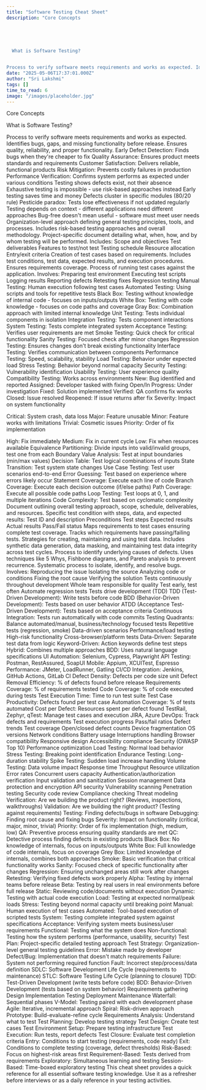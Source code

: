 ```yaml
---
title: "Software Testing Cheat Sheet"
description: "Core Concepts



  
  
  What is Software Testing?


Process to verify software meets requirements and works as expected. Identifies bugs, gaps, and missing functionality before release. Ensures quali"
date: "2025-05-06T17:37:01.000Z"
author: "Sri Lakshmi"
tags: []
time_to_read: 6
image: "/images/placeholder.jpg"
---
```


Core Concepts



  
  
  What is Software Testing?


Process to verify software meets requirements and works as expected. Identifies bugs, gaps, and missing functionality before release. Ensures quality, reliability, and proper functionality.
Early Defect Detection: Finds bugs when they're cheaper to fix
Quality Assurance: Ensures product meets standards and requirements
Customer Satisfaction: Delivers reliable, functional products
Risk Mitigation: Prevents costly failures in production
Performance Verification: Confirms system performs as expected under various conditions
Testing shows defects exist, not their absence
Exhaustive testing is impossible - use risk-based approaches instead
Early testing saves time and money
Defects cluster in specific modules (80/20 rule)
Pesticide paradox: Tests lose effectiveness if not updated regularly
Testing depends on context - different applications need different approaches
Bug-free doesn't mean useful - software must meet user needs
Organization-level approach defining general testing principles, tools, and processes. Includes risk-based testing approaches and overall methodology.
Project-specific document detailing what, when, how, and by whom testing will be performed. Includes:
Scope and objectives
Test deliverables
Features to test/not test
Testing schedule
Resource allocation
Entry/exit criteria
Creation of test cases based on requirements. Includes test conditions, test data, expected results, and execution procedures. Ensures requirements coverage.
Process of running test cases against the application. Involves:
Preparing test environment
Executing test scripts
Logging results
Reporting defects
Retesting fixes
Regression testing
Manual Testing: Human execution following test cases
Automated Testing: Using scripts and tools for repetitive tests
Black Box: Testing without knowledge of internal code - focuses on inputs/outputs
White Box: Testing with code knowledge - focuses on code paths and coverage
Gray Box: Combination approach with limited internal knowledge
Unit Testing: Tests individual components in isolation
Integration Testing: Tests component interactions
System Testing: Tests complete integrated system
Acceptance Testing: Verifies user requirements are met
Smoke Testing: Quick check for critical functionality
Sanity Testing: Focused check after minor changes
Regression Testing: Ensures changes don't break existing functionality
Interface Testing: Verifies communication between components
Performance Testing: Speed, scalability, stability
Load Testing: Behavior under expected load
Stress Testing: Behavior beyond normal capacity
Security Testing: Vulnerability identification
Usability Testing: User experience quality
Compatibility Testing: Works across environments
New: Bug identified and reported
Assigned: Developer tasked with fixing
Open/In Progress: Under investigation
Fixed: Solution implemented
Verified: QA confirms fix works
Closed: Issue resolved
Reopened: If issue returns after fix
Severity: Impact on system functionality


Critical: System crash, data loss
Major: Feature unusable
Minor: Feature works with limitations
Trivial: Cosmetic issues
Priority: Order of fix implementation


High: Fix immediately
Medium: Fix in current cycle
Low: Fix when resources available
Equivalence Partitioning: Divide inputs into valid/invalid groups, test one from each
Boundary Value Analysis: Test at input boundaries (min/max values)
Decision Table: Test logical combinations of inputs
State Transition: Test system state changes
Use Case Testing: Test user scenarios end-to-end
Error Guessing: Test based on experience where errors likely occur
Statement Coverage: Execute each line of code
Branch Coverage: Execute each decision outcome (if/else paths)
Path Coverage: Execute all possible code paths
Loop Testing: Test loops at 0, 1, and multiple iterations
Code Complexity: Test based on cyclomatic complexity
Document outlining overall testing approach, scope, schedule, deliverables, and resources.
Specific test condition with steps, data, and expected results:
Test ID and description
Preconditions
Test steps
Expected results
Actual results
Pass/Fail status
Maps requirements to test cases ensuring complete test coverage. Tracks which requirements have passing/failing tests.
Strategies for creating, maintaining and using test data. Includes synthetic data generation, data masking, and maintaining test data integrity across test cycles.
Process to identify underlying causes of defects. Uses techniques like 5 Whys, Fishbone diagrams, and Pareto analysis to prevent recurrence.
Systematic process to isolate, identify, and resolve bugs. Involves:
Reproducing the issue
Isolating the source
Analyzing code or conditions
Fixing the root cause
Verifying the solution
Tests continuously throughout development
Whole team responsible for quality
Test early, test often
Automate regression tests
Tests drive development (TDD)
TDD (Test-Driven Development): Write tests before code
BDD (Behavior-Driven Development): Tests based on user behavior 
ATDD (Acceptance Test-Driven Development): Tests based on acceptance criteria
Continuous Integration: Tests run automatically with code commits
Testing Quadrants: Balance automated/manual, business/technology focused tests
Repetitive tests (regression, smoke)
Data-driven scenarios
Performance/load testing
High-risk functionality
Cross-browser/platform tests
Data-Driven: Separate test data from logic
Keyword-Driven: Action keywords define test steps
Hybrid: Combines multiple approaches
BDD: Uses natural language specifications
UI Automation: Selenium, Cypress, Playwright
API Testing: Postman, RestAssured, SoapUI
Mobile: Appium, XCUITest, Espresso
Performance: JMeter, LoadRunner, Gatling
CI/CD Integration: Jenkins, GitHub Actions, GitLab CI
Defect Density: Defects per code size unit
Defect Removal Efficiency: % of defects found before release
Requirements Coverage: % of requirements tested
Code Coverage: % of code executed during tests
Test Execution Time: Time to run test suite
Test Case Productivity: Defects found per test case
Automation Coverage: % of tests automated
Cost per Defect: Resources spent per defect found
TestRail, Zephyr, qTest: Manage test cases and execution
JIRA, Azure DevOps: Track defects and requirements
Test execution progress
Pass/fail ratios
Defect trends
Test coverage
Open/closed defect counts
Device fragmentation
OS versions
Network conditions
Battery usage
Interruptions handling
Browser compatibility
Responsive design
Accessibility compliance
Security (OWASP Top 10)
Performance optimization
Load Testing: Normal load behavior
Stress Testing: Breaking point identification
Endurance Testing: Long-duration stability
Spike Testing: Sudden load increase handling
Volume Testing: Data volume impact
Response time
Throughput
Resource utilization
Error rates
Concurrent users capacity
Authentication/authorization verification
Input validation and sanitization
Session management
Data protection and encryption
API security
Vulnerability scanning
Penetration testing
Security code review
Compliance checking
Threat modeling
Verification: Are we building the product right? (Reviews, inspections, walkthroughs)
Validation: Are we building the right product? (Testing against requirements)
Testing: Finding defects/bugs in software
Debugging: Finding root cause and fixing bugs
Severity: Impact on functionality (critical, major, minor, trivial)
Priority: Order of fix implementation (high, medium, low)
QA: Preventive process ensuring quality standards are met
QC: Detective process finding defects in existing products
Black Box: No knowledge of internals, focus on inputs/outputs
White Box: Full knowledge of code internals, focus on coverage
Grey Box: Limited knowledge of internals, combines both approaches
Smoke: Basic verification that critical functionality works
Sanity: Focused check of specific functionality after changes
Regression: Ensuring unchanged areas still work after changes
Retesting: Verifying fixed defects work properly
Alpha: Testing by internal teams before release
Beta: Testing by real users in real environments before full release
Static: Reviewing code/documents without execution
Dynamic: Testing with actual code execution
Load: Testing at expected normal/peak loads
Stress: Testing beyond normal capacity until breaking point
Manual: Human execution of test cases
Automated: Tool-based execution of scripted tests
System: Testing complete integrated system against specifications
Acceptance: Verifying system meets business/user requirements
Functional: Testing what the system does
Non-functional: Testing how the system performs (performance, usability, security)
Test Plan: Project-specific detailed testing approach
Test Strategy: Organization-level general testing guidelines
Error: Mistake made by developer
Defect/Bug: Implementation that doesn't match requirements
Failure: System not performing required function
Fault: Incorrect step/process/data definition
SDLC: Software Development Life Cycle (requirements to maintenance)
STLC: Software Testing Life Cycle (planning to closure)
TDD: Test-Driven Development (write tests before code)
BDD: Behavior-Driven Development (tests based on system behavior)
Requirements gathering
Design
Implementation
Testing
Deployment
Maintenance
Waterfall: Sequential phases
V-Model: Testing paired with each development phase
Agile: Iterative, incremental approach
Spiral: Risk-driven approach
Prototype: Build-evaluate-refine cycle
Requirements Analysis: Understand what to test
Test Planning: Develop testing strategy
Test Design: Create test cases
Test Environment Setup: Prepare testing infrastructure
Test Execution: Run tests, report defects
Test Closure: Evaluate test completion criteria
Entry: Conditions to start testing (requirements, code ready)
Exit: Conditions to complete testing (coverage, defect thresholds)
Risk-Based: Focus on highest-risk areas first
Requirement-Based: Tests derived from requirements
Exploratory: Simultaneous learning and testing
Session-Based: Time-boxed exploratory testing
This cheat sheet provides a quick reference for all essential software testing knowledge. Use it as a refresher before interviews or as a daily reference in your testing activities.
